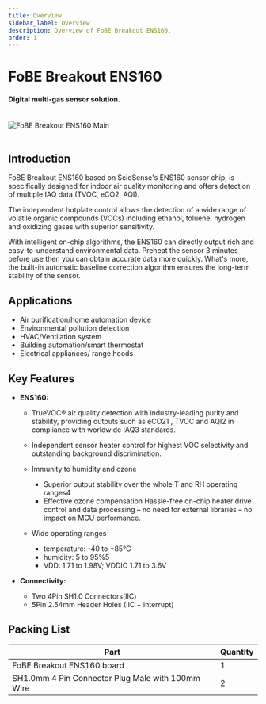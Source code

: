 ```yaml
---
title: Overview
sidebar_label: Overview
description: Overview of FoBE Breakout ENS160.
order: 1
---
```


# FoBE Breakout ENS160

#### Digital multi-gas sensor solution.

<br/>
<div style={{ textAlign: 'center' }}>
  <img src="/img/products/f2205-r1a.main.png" alt="FoBE Breakout ENS160 Main" style={{ width: '80%', height: 'auto' }} />
</div>
<br/>

## Introduction

FoBE Breakout ENS160 based on ScioSense's ENS160 sensor chip, is specifically designed for indoor air quality monitoring and offers detection of multiple IAQ data (TVOC, eCO2, AQI).

The independent hotplate control allows the detection of a wide range of volatile organic compounds (VOCs) including ethanol, toluene, hydrogen and oxidizing gases with superior sensitivity. 

With intelligent on-chip algorithms, the ENS160 can directly output rich and easy-to-understand environmental data. Preheat the sensor 3 minutes before use then you can obtain accurate data more quickly. What's more, the built-in automatic baseline correction algorithm ensures the long-term stability of the sensor.

## Applications
- Air purification/home automation device
- Environmental pollution detection
- HVAC/Ventilation system
- Building automation/smart thermostat
- Electrical appliances/ range hoods


## Key Features

*   **ENS160:**
    - TrueVOC® air quality detection with industry-leading purity and stability, providing outputs such as eCO21 , TVOC and AQI2 in compliance with worldwide IAQ3 standards.
    - Independent sensor heater control for highest VOC selectivity and outstanding background discrimination.

    - Immunity to humidity and ozone
        - Superior output stability over the whole T and RH operating ranges4
        - Effective ozone compensation Hassle-free on-chip heater drive control and data processing – no need for external libraries – no impact on MCU performance. 

    - Wide operating ranges
        - temperature: -40 to +85°C
        - humidity: 5 to 95%5
        - VDD: 1.71 to 1.98V; VDDIO 1.71 to 3.6V

*   **Connectivity:**
    -  Two 4Pin SH1.0 Connectors(IIC)
    -  5Pin 2.54mm Header Holes (IIC + interrupt)


## Packing List

|Part                           |Quantity |
|-------------------------------|---------|
|FoBE Breakout ENS160 board |1        |
|SH1.0mm 4 Pin Connector Plug Male with 100mm Wire  |2        |